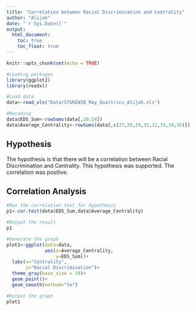 ```yaml
---
title: "Correlation between Racial Discrimination and Centrality"
author: "Alijah"
date: "`r Sys.Date()`"
output: 
  html_document:
    toc: true
    toc_float: true
---
```


```r
knitr::opts_chunk$set(echo = TRUE)
```




```r

#Loading packages 
library(ggplot2)
library(readxl)

```


```r

#Load data
data<-read_xls("Data/STGREW1B_May_Qualtrics_Alijah.xls")

#Recoding 
data$EDS_Sum<-rowSums(data[,20:24])
data$Average_Centrality<-rowSums(data[,c(27,28,29,31,32,33,34,36)])

```


## Hypothesis 

The hypothesis is that there will be a correlation between Racial Discrimination and Centrality.
This hypothesis was supported. The correlation was positive. 

## Correlation Analysis 
```r

#Run the correlation test for hypothesis
p1<-cor.test(data$EDS_Sum,data$Average_Centrality)

#Output the result
p1

#Generate the graph
plot1<-ggplot(data=data,
              aes(x=Average_Centrality,
                  y=EDS_Sum))+
  labs(x="Centrality",
       y="Racial Discrimination")+
  theme_gray(base_size = 20)+
  geom_point()+
  geom_smooth(method="lm")

#Output the graph
plot1


```

